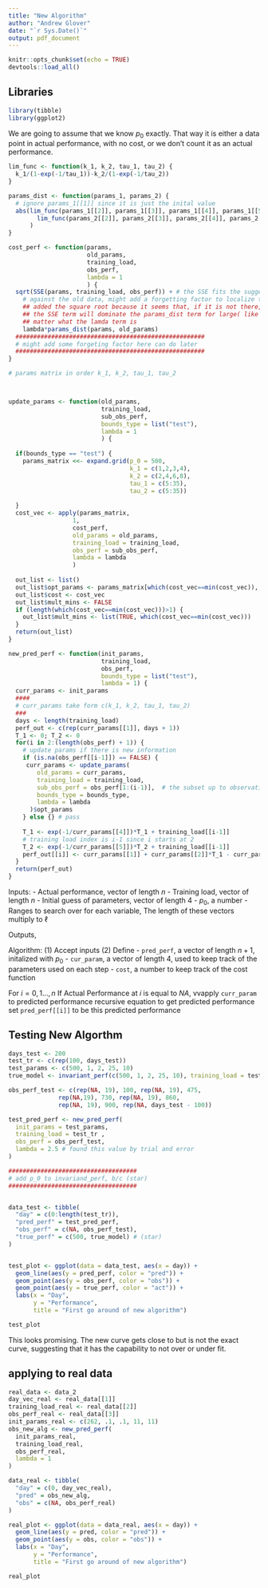 ```yaml
---
title: "New Algorithm"
author: "Andrew Glover"
date: "`r Sys.Date()`"
output: pdf_document
---
```


```r
knitr::opts_chunk$set(echo = TRUE)
devtools::load_all()
```

## Libraries

```r
library(tibble)
library(ggplot2)
```


We are going to assume that we know $p_0$ exactly. That way it is either 
a data point in actual performance, with no cost, or we don't count it as 
an actual performance. 
```r
lim_func <- function(k_1, k_2, tau_1, tau_2) {
  k_1/(1-exp(-1/tau_1))-k_2/(1-exp(-1/tau_2))
}

params_dist <- function(params_1, params_2) {
  # ignore params_1[[1]] since it is just the inital value
  abs(lim_func(params_1[[2]], params_1[[3]], params_1[[4]], params_1[[5]]) -
        lim_func(params_2[[2]], params_2[[3]], params_2[[4]], params_2[[5]])
      )
}

cost_perf <- function(params,
                      old_params,
                      training_load,
                      obs_perf,
                      lambda = 1
                      ) {
  sqrt(SSE(params, training_load, obs_perf)) + # the SSE fits the suggested parameters
    # against the old data, might add a forgetting factor to localize the fitting
    ## added the square root because it seems that, if it is not there, 
    ## the SSE term will dominate the params_dist term for large( like 5) terms no 
    ## matter what the lamda term is
    lambda*params_dist(params, old_params) 
  #####################################################
  # might add some forgeting factor here can do later
  #####################################################
}

# params matrix in order k_1, k_2, tau_1, tau_2



update_params <- function(old_params, 
                          training_load,
                          sub_obs_perf,
                          bounds_type = list("test"),
                          lambda = 1 
                          ) {
  
  if(bounds_type == "test") {
    params_matrix <<- expand.grid(p_0 = 500,
                                  k_1 = c(1,2,3,4),
                                  k_2 = c(2,4,6,8),
                                  tau_1 = c(5:35),
                                  tau_2 = c(5:35))
    
  }
  cost_vec <- apply(params_matrix,
                  1, 
                  cost_perf,
                  old_params = old_params,
                  training_load = training_load,
                  obs_perf = sub_obs_perf,
                  lambda = lambda
                  )
  
  out_list <- list()
  out_list$opt_params <- params_matrix[which(cost_vec==min(cost_vec)), ]
  out_list$cost <- cost_vec
  out_list$mult_mins <- FALSE
  if (length(which(cost_vec==min(cost_vec)))>1) {
    out_list$mult_mins <- list(TRUE, which(cost_vec==min(cost_vec)))
  }
  return(out_list)
}

new_pred_perf <- function(init_params,
                          training_load,
                          obs_perf,
                          bounds_type = list("test"),
                          lambda = 1) {
  curr_params <- init_params 
  ####
  # curr_params take form c(k_1, k_2, tau_1, tau_2)
  ###
  days <- length(training_load)
  perf_out <- c(rep(curr_params[[1]], days + 1))
  T_1 <- 0; T_2 <- 0
  for(i in 2:(length(obs_perf) + 1)) {
    # update params if there is new information
    if (is.na(obs_perf[[i-1]]) == FALSE) {
     curr_params <- update_params(
        old_params = curr_params,
        training_load = training_load,
        sub_obs_perf = obs_perf[1:(i-1)],  # the subset up to observation
        bounds_type = bounds_type,
        lambda = lambda
      )$opt_params
    } else {} # pass
    
    T_1 <- exp(-1/curr_params[[4]])*T_1 + training_load[[i-1]] 
    # training load index is i-1 since i starts at 2
    T_2 <- exp(-1/curr_params[[5]])*T_2 + training_load[[i-1]]
    perf_out[[i]] <- curr_params[[1]] + curr_params[[2]]*T_1 - curr_params[[3]]*T_2 
  }
  return(perf_out)
} 
```

Inputs:
- Actual performance, vector of length $n$
- Training load, vector of length $n$
- Initial guess of parameters, vector of length $4$
- $p_0$, a number
- Ranges to search over for each variable, The length of these vectors 
multiply to $\ell$

Outputs, 

Algorithm:
(1) Accept inputs
(2) Define 
- `pred_perf`, a vector of length $n+1$, initalized with $p_0$
- `cur_param`, a vector of length $4$, used to keep track of the parameters used
on each step
- `cost`, a number to keep track of the cost function

For $i = 0,1\hdots, n$
If Actual Performance at $i$ is equal to $NA$,
  vvapply `curr_param` to predicted performance recursive equation to get predicted 
  performance
  set `pred_perf[[i]]` to be this predicted performance

## Testing New Algorthm
```r
days_test <- 200
test_tr <- c(rep(100, days_test))
test_params <- c(500, 1, 2, 25, 10)
true_model <- invariant_perf(c(500, 1, 2, 25, 10), training_load = test_tr)

obs_perf_test <- c(rep(NA, 19), 100, rep(NA, 19), 475, 
              rep(NA,19), 730, rep(NA, 19), 860, 
              rep(NA, 19), 900, rep(NA, days_test - 100))

test_pred_perf <- new_pred_perf(
  init_params = test_params,
  training_load = test_tr ,
  obs_perf = obs_perf_test,
  lambda = 2.5 # found this value by trial and error
)

####################################
# add p_0 to invariand_perf, b/c (star)
####################################


data_test <- tibble(
  "day" = c(0:length(test_tr)),
  "pred_perf" = test_pred_perf,
  "obs_perf" = c(NA, obs_perf_test),
  "true_perf" = c(500, true_model) # (star)
)


test_plot <- ggplot(data = data_test, aes(x = day)) + 
  geom_line(aes(y = pred_perf, color = "pred")) + 
  geom_point(aes(y = obs_perf, color = "obs")) +
  geom_point(aes(y = true_perf, color = "act")) +
  labs(x = "Day",
       y = "Performance",
       title = "First go around of new algorithm") 

test_plot
```
This looks promising. The new curve gets close to but is not the exact curve, 
suggesting that it has the capability to not over or under fit. 





## applying to real data
```r
real_data <- data_2
day_vec_real <- real_data[[1]]
training_load_real <- real_data[[2]]
obs_perf_real <- real_data[[3]]
init_params_real <- c(262, .1, .1, 11, 11)
obs_new_alg <- new_pred_perf(
  init_params_real,
  training_load_real,
  obs_perf_real,
  lambda = 1
)

data_real <- tibble(
  "day" = c(0, day_vec_real),
  "pred" = obs_new_alg,
  "obs" = c(NA, obs_perf_real)
)

real_plot <- ggplot(data = data_real, aes(x = day)) + 
  geom_line(aes(y = pred, color = "pred")) + 
  geom_point(aes(y = obs, color = "obs")) +
  labs(x = "Day",
       y = "Performance",
       title = "First go around of new algorithm") 

real_plot

```







